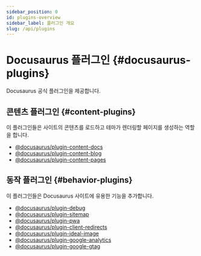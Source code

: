 ```yaml
---
sidebar_position: 0
id: plugins-overview
sidebar_label: 플러그인 개요
slug: /api/plugins
---
```


# Docusaurus 플러그인 {#docusaurus-plugins}

Docusaurus 공식 플러그인을 제공합니다.

## 콘텐츠 플러그인 {#content-plugins}

이 플러그인들은 사이트의 콘텐츠를 로드하고 테마가 렌더링할 페이지를 생성하는 역할을 합니다.

- [@docusaurus/plugin-content-docs](./plugin-content-docs.mdx)
- [@docusaurus/plugin-content-blog](./plugin-content-blog.mdx)
- [@docusaurus/plugin-content-pages](./plugin-content-pages.mdx)

## 동작 플러그인 {#behavior-plugins}

이 플러그인들은 Docusaurus 사이트에 유용한 기능을 추가합니다.

- [@docusaurus/plugin-debug](./plugin-debug.mdx)
- [@docusaurus/plugin-sitemap](./plugin-sitemap.mdx)
- [@docusaurus/plugin-pwa](./plugin-pwa.mdx)
- [@docusaurus/plugin-client-redirects](./plugin-client-redirects.mdx)
- [@docusaurus/plugin-ideal-image](./plugin-ideal-image.mdx)
- [@docusaurus/plugin-google-analytics](./plugin-google-analytics.mdx)
- [@docusaurus/plugin-google-gtag](./plugin-google-gtag.mdx)
